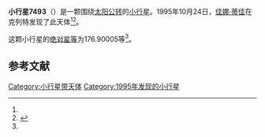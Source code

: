 {{Infobox planet
| bgcolour = #FFFFC0
| name = 7493 Hirzo
| symbol = 
| image = 
| caption = 
| discovery = yes
| discovery_ref = 
| discoverer = [[佳娜·蒂佳|佳娜·蒂佳]]
| discovery_site = [[克列特|克列特]] 
| discovered = 1995年10月24日
| designations = yes
| mp_name = 
| named_after = 
| alt_names = 1995 US2/ 1970 WE / 1988 AN3 / 1994 NP9
| mp_category = [[主带小行星|主带小行星]]
| orbit_ref = <ref name="a">[http://ssd.jpl.nasa.gov/sbdb.cgi?sstr=7493 7493 Hirzo] {{Wayback|url=http://ssd.jpl.nasa.gov/sbdb.cgi?sstr=7493 |date=20210816102300 }}，小行星數據庫瀏覽器（JPL Small-Body Database Browser）－[[美国国家航空航天局|美国国家航空航天局]]喷气推进实验室</ref>
| epoch = 2456400.5 (2013年4月18日更新)
| aphelion = {{convert|2.8762101|AU|km|3|abbr=on|lk=out}}
| perihelion = {{convert|2.3184867|AU|km|3|abbr=on}}
| semimajor = {{convert|2.5973484|AU|km|3|abbr=on}}
| eccentricity = 0.107364
| period = 1528.95159 [[日|日]]<br />4.19[[儒略年|儒略年]]
| avg_speed = 
| inclination = 5.39663
| asc_node = 266.15022
| mean_anomaly = 
| arg_peri = 176.90005
| satellites = 
| physical_characteristics = yes
| dimensions = 
| mass = 
| density = 
| surface_grav = 
| escape_velocity = 
| sidereal_day = 
| axial_tilt = 
| pole_ecliptic_lat = 
| pole_ecliptic_lon = 
| albedo = 
| temperatures= 
| temp_name1 = 
| mean_temp_1 = 
| max_temp_1 = 
| temp_name2 = 
| max_temp_2 = 
| spectral_type = 
| abs_magnitude = 176.90005
}}

'''小行星7493'''（{{lang-en|7493 Hirzo}}）是一颗围绕[[太阳|太阳]][[公转|公转]]的[[小行星|小行星]]。1995年10月24日，[[佳娜·蒂佳|佳娜·蒂佳]]在克列特发现了此天体<ref name="a" /><ref>{{cite news|title=小行星列表|url=http://cfa-www.harvard.edu/iau/lists/NumberedMPs.txt|accessdate=2013-07-08|newspaper=哈佛大学|archive-date=2008-05-17|archive-url=https://web.archive.org/web/20080517010638/http://cfa-www.harvard.edu/iau/lists/NumberedMPs.txt|dead-url=no}}</ref>。

这颗小行星的[[绝对星等|绝对星等]]为176.90005等<ref name="a" />。

==参考文献==
{{reflist}}
{{Minor Planet Number|[[小行星7492|小行星7492]]|[[小行星7494|小行星7494]]}}

{{小天体}}

[[Category:小行星带天体|Category:小行星带天体]]
[[Category:1995年发现的小行星|Category:1995年发现的小行星]]

{{asteroid-stub}}